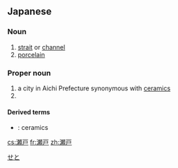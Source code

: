 ==Japanese==
{{ja-kanjitab|せ|と|yomi=kun}}

===Noun===
{{ja-noun|せと}}

# [[strait]] or [[channel]]
# [[porcelain]]

===Proper noun===
{{ja-pos|せと|proper}}

# a city in Aichi Prefecture synonymous with [[ceramics]]
# {{surname|lang=ja|sort=せと}}

====Derived terms====
* {{ja-r|瀬戸物|せともの}}: ceramics

[[Category:ja:Cities|せと]]

[[cs:瀬戸]]
[[fr:瀬戸]]
[[zh:瀬戸]]